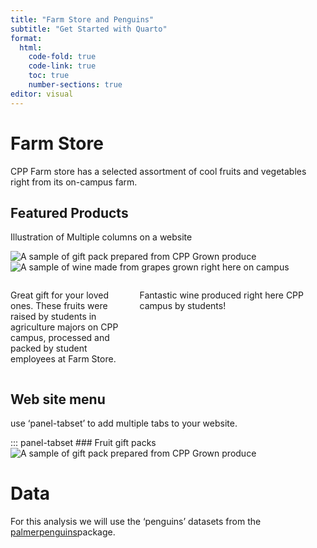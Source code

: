 ```yaml
---
title: "Farm Store and Penguins"
subtitle: "Get Started with Quarto"
format: 
  html: 
    code-fold: true
    code-link: true
    toc: true
    number-sections: true
editor: visual
---
```


# Farm Store

CPP Farm store has a selected assortment of cool fruits and vegetables right from its on-campus farm.

## Featured Products

Illustration of Multiple columns on a website

::: {layout-ncol="2"}
![A sample of gift pack prepared from CPP Grown produce](gift-pack2022.jpg){#fig-gift} 
![A sample of wine made from grapes grown right here on campus](2022-hv-zin-rose-755x325.jpg){#fig-wine}
:::
::: columns
::: {.column width="50%"}
Great gift for your loved ones. These fruits were raised by students in agriculture majors on CPP campus, processed and packed by student employees at Farm Store.
:::

::: {.colum width="50%"}
Fantastic wine produced right here CPP campus by students!
:::
:::

## Web site menu

use 'panel-tabset' to add multiple tabs to your website.

::: panel-tabset
### Fruit gift packs
![A sample of gift pack prepared from CPP Grown produce](gift-pack2022.jpg)


# Data

For this analysis we will use the 'penguins' datasets from the [palmerpenguins](https://allisonhorst.github.io/palmerpenguins/)package.

